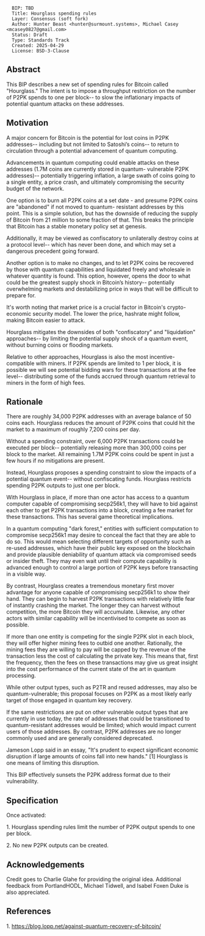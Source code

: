 <pre>
  BIP: TBD
  Title: Hourglass spending rules
  Layer: Consensus (soft fork)
  Author: Hunter Beast <hunter@surmount.systems>, Michael Casey <mcasey0827@gmail.com>
  Status: Draft
  Type: Standards Track
  Created: 2025-04-29
  License: BSD-3-Clause
</pre>

== Abstract ==

This BIP describes a new set of spending rules for Bitcoin called "Hourglass." The intent is to impose a throughput
restriction on the number of P2PK spends to one per block-- to slow the inflationary impacts of potential quantum
attacks on these addresses.


== Motivation ==

A major concern for Bitcoin is the potential for lost coins in P2PK addresses-- including but not limited to Satoshi’s
coins-- to return to circulation through a potential advancement of quantum computing.

Advancements in quantum computing could enable attacks on these addresses (1.7M coins are currently stored in quantum-
vulnerable P2PK addresses)-- potentially triggering inflation, a large swath of coins going to a single entity, a price
crash, and ultimately compromising the security budget of the network.

One option is to burn all P2PK coins at a set date - and presume P2PK coins are "abandoned" if not moved to quantum-
resistant addresses by this point. This is a simple solution, but has the downside of reducing the supply of Bitcoin
from 21 million to some fraction of that. This breaks the principle that Bitcoin has a stable monetary policy set at
genesis.

Additionally, it may be viewed as confiscatory to unilaterally destroy coins at a protocol level-- which has never been
done, and which may set a dangerous precedent going forward.

Another option is to make no changes, and to let P2PK coins be recovered by those with quantum capabilities and
liquidated freely and wholesale in whatever quantity is found. This option, however, opens the door to what could be
the greatest supply shock in Bitcoin’s history-- potentially overwhelming markets and destabilizing price in ways that
will be difficult to prepare for.

It's worth noting that market price is a crucial factor in Bitcoin's crypto-economic security model. The lower the
price, hashrate might follow, making Bitcoin easier to attack.

Hourglass mitigates the downsides of both "confiscatory" and "liquidation" approaches-- by limiting the potential
supply shock of a quantum event, without burning coins or flooding markets.

Relative to other approaches, Hourglass is also the most incentive-compatible with miners. If P2PK spends are limited
to 1 per block, it is possible we will see potential bidding wars for these transactions at the fee level--
distributing some of the funds accrued through quantum retrieval to miners in the form of high fees.


== Rationale ==

There are roughly 34,000 P2PK addresses with an average balance of 50 coins each. Hourglass reduces the amount of P2PK
coins that could hit the market to a maximum of roughly 7,200 coins per day.

Without a spending constraint, over 6,000 P2PK transactions could be executed per block-- potentially releasing more
than 300,000 coins per block to the market. All remaining 1.7M P2PK coins could be spent in just a few hours if no
mitigations are present.

Instead, Hourglass proposes a spending constraint to slow the impacts of a potential quantum event-- without
confiscating funds. Hourglass restricts spending P2PK outputs to just one per block.

With Hourglass in place, if more than one actor has access to a quantum computer capable of compromising secp256k1,
they will have to bid against each other to get P2PK transactions into a block, creating a fee market for these
transactions. This has several game theoretical implications.

In a quantum computing "dark forest," entities with sufficient computation to compromise secp256k1 may desire to
conceal the fact that they are able to do so.  This would mean selecting different targets of opportunity such as
re-used addresses, which have their public key exposed on the blockchain and provide plausible deniability of quantum
attack via compromised seeds or insider theft.  They may even wait until their compute capability is advanced enough to
control a large portion of P2PK keys before transacting in a visible way.

By contrast, Hourglass creates a tremendous monetary first mover advantage for anyone capable of compromising secp256k1
to show their hand.  They can begin to harvest P2PK transactions with relatively little fear of instantly crashing the
market. The longer they can harvest without competition, the more Bitcoin they will accumulate.  Likewise, any other
actors with similar capability will be incentivised to compete as soon as possible.

If more than one entity is competing for the single P2PK slot in each block, they will offer higher mining fees to
outbid one another. Rationally, the mining fees they are willing to pay will be capped by the revenue of the
transaction less the cost of calculating the private key.  This means that, first the frequency, then the fees on these
transactions may give us great insight into the cost performance of the current state of the art in quantum processing.

While other output types, such as P2TR and reused addresses, may also be quantum-vulnerable; this proposal focuses on
P2PK as a most likely early target of those engaged in quantum key recovery.

If the same restrictions are put on other vulnerable output types that are currently in use today, the rate of
addresses that could be transitioned to quantum-resistant addresses would be limited; which would impact current users
of those addresses.  By contrast, P2PK addresses are no longer commonly used and are generally considered deprecated.

Jameson Lopp said in an essay, "It's prudent to expect significant economic disruption if large amounts of coins fall
into new hands." [1] Hourglass is one means of limiting this disruption.

This BIP effectively sunsets the P2PK address format due to their vulnerability.


== Specification ==

Once activated:

1. Hourglass spending rules limit the number of P2PK output spends to one per block.

2. No new P2PK outputs can be created.


== Acknowledgements ==

Credit goes to Charlie Glahe for providing the original idea. Additional feedback from PortlandHODL, Michael Tidwell,
and Isabel Foxen Duke is also appreciated.


== References ==

1. https://blog.lopp.net/against-quantum-recovery-of-bitcoin/
